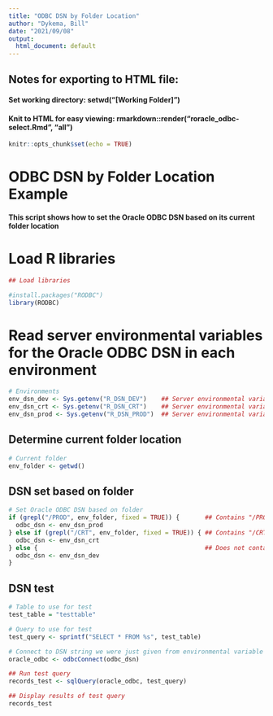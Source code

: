 ```yaml
---
title: "ODBC DSN by Folder Location"
author: "Dykema, Bill"
date: "2021/09/08"
output:
  html_document: default
---
```


## Notes for exporting to HTML file:
#### Set working directory: setwd("[Working Folder]")
#### Knit to HTML for easy viewing: rmarkdown::render("roracle_odbc-select.Rmd", "all")

```r
knitr::opts_chunk$set(echo = TRUE)
```

# ODBC DSN by Folder Location Example
#### This script shows how to set the Oracle ODBC DSN based on its current folder location

# Load R libraries

```r

## Load libraries

#install.packages("RODBC")
library(RODBC)

```

# Read server environmental variables for the Oracle ODBC DSN in each environment

```r

# Environments
env_dsn_dev <- Sys.getenv("R_DSN_DEV")    ## Server environmental variable name for development Oracle ODBC DSN name
env_dsn_crt <- Sys.getenv("R_DSN_CRT")    ## Server environmental variable name for test Oracle ODBC DSN name
env_dsn_prod <- Sys.getenv("R_DSN_PROD")  ## Server environmental variable name for production Oracle ODBC DSN name

```

## Determine current folder location

```r

# Current folder
env_folder <- getwd()

```

## DSN set based on folder

```r

# Set Oracle ODBC DSN based on folder
if (grepl("/PROD", env_folder, fixed = TRUE)) {       ## Contains "/PROD" in the folder path
  odbc_dsn <- env_dsn_prod
} else if (grepl("/CRT", env_folder, fixed = TRUE)) { ## Contains "/CRT" in the folder path
  odbc_dsn <- env_dsn_crt
} else {                                              ## Does not contain "/PROD" or "/CRT" in the folder path, must be Dev
  odbc_dsn <- env_dsn_dev
}

```

## DSN test

```r

# Table to use for test
test_table = "testtable"

# Query to use for test
test_query <- sprintf("SELECT * FROM %s", test_table)

# Connect to DSN string we were just given from environmental variable based on folder
oracle_odbc <- odbcConnect(odbc_dsn)

## Run test query
records_test <- sqlQuery(oracle_odbc, test_query)

## Display results of test query
records_test

```
